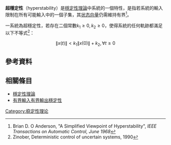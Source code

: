 '''超穩定性'''（hyperstability）是[[穩定性理論|穩定性理論]]中系統的一個特性，是指若系統的輸入限制在所有可能輸入中的一個子集，其[[状态空间|状态向量]]仍需維持有界<ref name=ANDERSON>Brian D. O Anderson, "A Simplified Viewpoint of Hyperstability", ''IEEE Transactions on Automatic Control, June 1968''<!-- Available at http://ieeexplore.ieee.org/iel5/81/27851/01242848.pdf?arnumber=1242848 also --></ref>。

一系統為超穩定性，若存在二個常數<math>k_1 \ge 0, k_2 \ge 0</math>，使得系統的任何軌跡都滿足以下不等式<ref name=ZINOBER>Zinober, Deterministic control of uncertain systems, 1990<!-- Available at http://books.google.com/books?id=OKGmg4uml84C--></ref>：

:<math>\| x(t) \| < k_1 \|x(0)\| + k_2, \, \forall t \ge 0 </math>

==參考資料==
{{reflist}}

== 相關條目 ==
* [[穩定性理論|穩定性理論]]
* [[有界輸入有界輸出穩定性|有界輸入有界輸出穩定性]]

[[Category:稳定性理论|Category:稳定性理论]]

{{Applied-math-stub}}